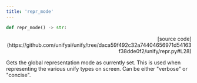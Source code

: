 ```yaml
---
title: 'repr_mode'
---
```


```python
def repr_mode() -> str:
```

<p align="right">[source code](https://github.com/unifyai/unify/tree/daca59f492c32a74404656971d54163f38dde0f2/unify/repr.py#L28)</p>

Gets the global representation mode as currently set. This is used when representing
the various unify types on screen. Can be either "verbose" or "concise".